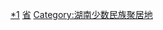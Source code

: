 {{Catnav|頁面分類|...|中国自治地方|中国民族自治县|中国民族自治县 (按省份)}}
{{Catnav|頁面分類|...|中国县份|中国各省县份|湖南省县份}}
{{Catnav|頁面分類|...|湖南行政区划|湖南省县级行政区|湖南省县份}}

[[Category:湖南省县份|*1]]
[[Category:中国各省自治县|省]]
[[Category:湖南少数民族聚居地|Category:湖南少数民族聚居地]]